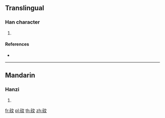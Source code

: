 {{character info/new}}
==Translingual==

===Han character===
{{Han char|rn=112|rad=石|as=04|sn=9|four=|canj=MRYK}}

# {{defn|Han|sort=石04}}

====References====
* {{Han ref|kx=0828.070|dkj=24053|dj=1242.090|hdz=42421.100|uh=7807|ud=30727}}

----

==Mandarin==

===Hanzi===
{{cmn-hanzi|pin=[[mín]] ([[min2]])|wg=min<sup>2</sup>}}

# {{defn|lang=cmn|sort=石04}}

[[fr:砇]]
[[pl:砇]]
[[th:砇]]
[[zh:砇]]